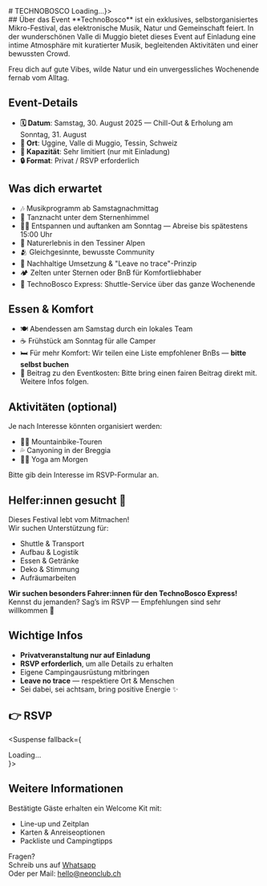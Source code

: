 

<Section sectionClassName="min-h-[20vh]" className="items-center justify-center" backgroundImage='/technobosco.jpg'>
# TECHNOBOSCO
<Suspense fallback={<div>Loading...</div>}>
  <Rsvp formLink="https://tally.so/r/wdoX1N" className="flex justify-center" buttonText="Platz reservieren" buttonColor="success" buttonVariant="solid" />  
</Suspense>
</Section>
<Section className="lg:max-w-5xl px-6">  
## Über das Event  
**TechnoBosco** ist ein exklusives, selbstorganisiertes Mikro-Festival, das elektronische Musik, Natur und Gemeinschaft feiert. In der wunderschönen Valle di Muggio bietet dieses Event auf Einladung eine intime Atmosphäre mit kuratierter Musik, begleitenden Aktivitäten und einer bewussten Crowd.  

Freu dich auf gute Vibes, wilde Natur und ein unvergessliches Wochenende fernab vom Alltag.

## Event-Details
- **🗓 Datum**: Samstag, 30. August 2025 — Chill-Out & Erholung am Sonntag, 31. August  
- **📍 Ort**: Uggine, Valle di Muggio, Tessin, Schweiz  
- **👥 Kapazität**: Sehr limitiert (nur mit Einladung)  
- **🔒 Format**: Privat / RSVP erforderlich  

## Was dich erwartet
- 🎶 Musikprogramm ab Samstagnachmittag  
- 🪩 Tanznacht unter dem Sternenhimmel  
- 🧘‍♀️ Entspannen und auftanken am Sonntag — Abreise bis spätestens 15:00 Uhr  
- 🌲 Naturerlebnis in den Tessiner Alpen  
- 🫂 Gleichgesinnte, bewusste Community  
- 🌱 Nachhaltige Umsetzung & "Leave no trace"-Prinzip  
- 🏕 Zelten unter Sternen oder BnB für Komfortliebhaber  
- 🚐 TechnoBosco Express: Shuttle-Service über das ganze Wochenende  

## Essen & Komfort
- 🍽️ Abendessen am Samstag durch ein lokales Team  
- ☕ Frühstück am Sonntag für alle Camper  
- 🛏️ Für mehr Komfort: Wir teilen eine Liste empfohlener BnBs — **bitte selbst buchen**  
- 💸 Beitrag zu den Eventkosten: Bitte bring einen fairen Beitrag direkt mit. Weitere Infos folgen.

## Aktivitäten (optional)  
Je nach Interesse könnten organisiert werden:
- 🚵‍♀️ Mountainbike-Touren  
- 💦 Canyoning in der Breggia  
- 🧘‍♀️ Yoga am Morgen  

Bitte gib dein Interesse im RSVP-Formular an.

## Helfer:innen gesucht 🧤  
Dieses Festival lebt vom Mitmachen!  
Wir suchen Unterstützung für:
- Shuttle & Transport  
- Aufbau & Logistik  
- Essen & Getränke  
- Deko & Stimmung  
- Aufräumarbeiten  

**Wir suchen besonders Fahrer:innen für den TechnoBosco Express!**  
Kennst du jemanden? Sag’s im RSVP — Empfehlungen sind sehr willkommen 🙏

## Wichtige Infos
- **Privatveranstaltung nur auf Einladung**  
- **RSVP erforderlich**, um alle Details zu erhalten  
- Eigene Campingausrüstung mitbringen  
- **Leave no trace** — respektiere Ort & Menschen  
- Sei dabei, sei achtsam, bring positive Energie ✨  

## 👉 RSVP  
<Suspense fallback={<div>Loading...</div>}>
  <Rsvp formLink="https://tally.so/r/wdoX1N" buttonText="Platz reservieren" buttonColor="success" buttonVariant="flat" />  
</Suspense>

## Weitere Informationen  
Bestätigte Gäste erhalten ein Welcome Kit mit:  
- Line-up und Zeitplan  
- Karten & Anreiseoptionen  
- Packliste und Campingtipps  

Fragen?  
Schreib uns auf [Whatsapp](https://wa.me/message/V3ZNVR77EPHSN1)  
Oder per Mail: [hello@neonclub.ch](mailto:hello@neonclub.ch)
</Section>
